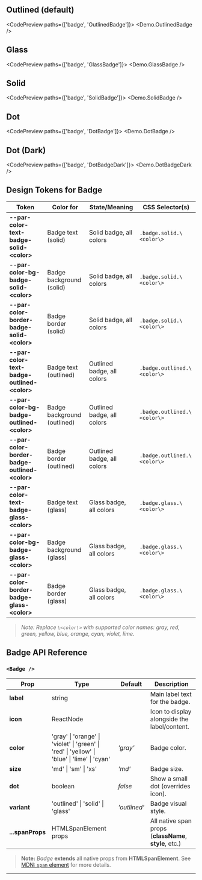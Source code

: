 
<TableOfContents />

## Outlined (default)

<CodePreview paths={['badge', 'OutlinedBadge']}>
  <Demo.OutlinedBadge />
</CodePreview>

## Glass

<CodePreview paths={['badge', 'GlassBadge']}>
  <Demo.GlassBadge />
</CodePreview>

## Solid

<CodePreview paths={['badge', 'SolidBadge']}>
  <Demo.SolidBadge />
</CodePreview>

## Dot

<CodePreview paths={['badge', 'DotBadge']}>
  <Demo.DotBadge />
</CodePreview>

## Dot (Dark)

<CodePreview paths={['badge', 'DotBadgeDark']}>
  <Demo.DotBadgeDark />
</CodePreview>

## Design Tokens for Badge

| **Token**                                       | **Color for**               | **State/Meaning**          | **CSS Selector(s)**         |
| ----------------------------------------------- | --------------------------- | -------------------------- | --------------------------- |
| **--par-color-text-badge-solid-\<color\>**      | Badge text (solid)          | Solid badge, all colors    | `.badge.solid.\<color\>`    |
| **--par-color-bg-badge-solid-\<color\>**        | Badge background (solid)    | Solid badge, all colors    | `.badge.solid.\<color\>`    |
| **--par-color-border-badge-solid-\<color\>**    | Badge border (solid)        | Solid badge, all colors    | `.badge.solid.\<color\>`    |
| **--par-color-text-badge-outlined-\<color\>**   | Badge text (outlined)       | Outlined badge, all colors | `.badge.outlined.\<color\>` |
| **--par-color-bg-badge-outlined-\<color\>**     | Badge background (outlined) | Outlined badge, all colors | `.badge.outlined.\<color\>` |
| **--par-color-border-badge-outlined-\<color\>** | Badge border (outlined)     | Outlined badge, all colors | `.badge.outlined.\<color\>` |
| **--par-color-text-badge-glass-\<color\>**      | Badge text (glass)          | Glass badge, all colors    | `.badge.glass.\<color\>`    |
| **--par-color-bg-badge-glass-\<color\>**        | Badge background (glass)    | Glass badge, all colors    | `.badge.glass.\<color\>`    |
| **--par-color-border-badge-glass-\<color\>**    | Badge border (glass)        | Glass badge, all colors    | `.badge.glass.\<color\>`    |

> _Note: Replace `\<color\>` with supported color names: gray, red, green, yellow, blue, orange, cyan, violet, lime._

## Badge API Reference

### `<Badge />`

| **Prop**         | **Type**                                                                                     | **Default**  | **Description**                                        |
| ---------------- | -------------------------------------------------------------------------------------------- | ------------ | ------------------------------------------------------ |
| **label**        | string                                                                                       |              | Main label text for the badge.                         |
| **icon**         | ReactNode                                                                                    |              | Icon to display alongside the label/content.           |
| **color**        | 'gray' \| 'orange' \| 'violet' \| 'green' \| 'red' \| 'yellow' \| 'blue' \| 'lime' \| 'cyan' | _'gray'_     | Badge color.                                           |
| **size**         | 'md' \| 'sm' \| 'xs'                                                                         | _'md'_       | Badge size.                                            |
| **dot**          | boolean                                                                                      | _false_      | Show a small dot (overrides icon).                     |
| **variant**      | 'outlined' \| 'solid' \| 'glass'                                                             | _'outlined'_ | Badge visual style.                                    |
| **...spanProps** | HTMLSpanElement props                                                                        |              | All native span props (**className**, **style**, etc.) |

> **Note:** _Badge_ **extends** all native props from **HTMLSpanElement**. See [MDN: `span` element](https://developer.mozilla.org/en-US/docs/Web/HTML/Element/span) for more details.

---
